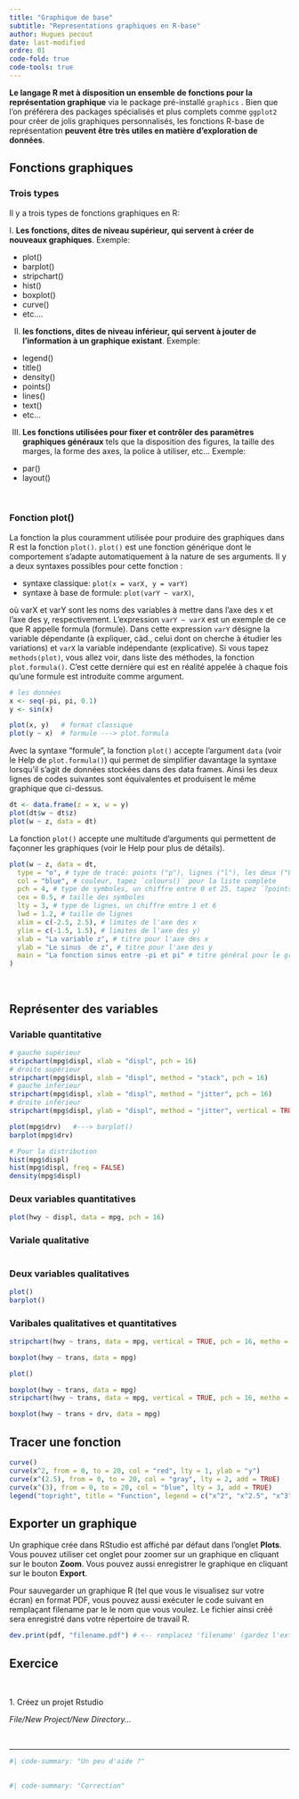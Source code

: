 ```yaml
---
title: "Graphique de base"
subtitle: "Representations graphiques en R-base"
author: Hugues pecout
date: last-modified
ordre: 01
code-fold: true
code-tools: true
---
```


**Le langage R met à disposition un ensemble de fonctions pour la représentation graphique** via le package pré-installé `graphics` . Bien que l'on préférera des packages spécialisés et plus complets comme `ggplot2` pour créer de jolis graphiques personnalisés, les fonctions R-base de représentation **peuvent être très utiles en matière d'exploration de données**.

## Fonctions graphiques 


### Trois types 

Il y a trois types de fonctions graphiques en R: 

I. **Les fonctions, dites de niveau supérieur, qui servent à créer de nouveaux graphiques**. Exemple: 

  - plot()  
  - barplot() 
  - stripchart()
  - hist()  
  - boxplot()  
  - curve()    
  - etc....
  
  
II. **les fonctions, dites de niveau inférieur, qui servent à jouter de l'information à un graphique existant**. Exemple: 

  - legend()
  - title()
  - density()
  - points()
  - lines()
  - text()
  - etc...
  
  
III. **Les fonctions utilisées pour fixer et contrôler des paramètres graphiques généraux** tels que la disposition des figures, la taille des marges, la forme des axes, la police à utiliser, etc... Exemple: 

  - par()
  - layout()

\

### Fonction plot()

La fonction la plus couramment utilisée pour produire des graphiques dans R est la fonction `plot()`. `plot()` est une fonction générique dont le comportement s’adapte automatiquement à la nature de ses arguments. Il y a deux syntaxes possibles pour cette fonction :

- syntaxe classique: `plot(x = varX, y = varY)`
- syntaxe à base de formule: `plot(varY ~ varX)`,

où varX et varY sont les noms des variables à mettre dans l’axe des x et l’axe des y, respectivement. L’expression `varY ~ varX` est un exemple de ce que R appelle formula (formule). Dans cette expression `varY` désigne la variable dépendante (à expliquer, càd., celui dont on cherche à étudier les variations) et `varX` la variable indépendante (explicative). Si vous tapez `methods(plot)`, vous allez voir, dans liste des méthodes, la fonction `plot.formula()`. C’est cette dernière qui est en réalité appelée à chaque fois qu’une formule est introduite comme argument.

```r

# les données
x <- seq(-pi, pi, 0.1)
y <- sin(x)

plot(x, y)   # format classique
plot(y ~ x)  # formule ---> plot.formula
```


Avec la syntaxe “formule”, la fonction `plot()` accepte l’argument `data` (voir le Help de `plot.formula()`) qui permet de simplifier davantage la syntaxe lorsqu’il s’agit de données stockées dans des data frames. Ainsi les deux lignes de codes suivantes sont équivalentes et produisent le même graphique que ci-dessus.


```r


dt <- data.frame(z = x, w = y)
plot(dt$w ~ dt$z)
plot(w ~ z, data = dt)
```

La fonction `plot()` accepte une multitude d'arguments qui permettent de façonner les graphiques (voir le Help pour plus de détails).

```r

plot(w ~ z, data = dt,
  type = "o", # type de tracé: points ("p"), lignes ("l"), les deux ("b" ou "o"), ...
  col = "blue", # couleur, tapez `colours()` pour la liste complète
  pch = 4, # type de symboles, un chiffre entre 0 et 25, tapez `?points`
  cex = 0.5, # taille des symboles
  lty = 3, # type de lignes, un chiffre entre 1 et 6
  lwd = 1.2, # taille de lignes
  xlim = c(-2.5, 2.5), # limites de l'axe des x
  ylim = c(-1.5, 1.5), # limites de l'axe des y)
  xlab = "La variable z", # titre pour l'axe des x
  ylab = "Le sinus  de z", # titre pour l'axe des y
  main = "La fonction sinus entre -pi et pi" # titre général pour le graphique
) 
```


\

## Représenter des variables

### Variable quantitative

```r


# gauche supérieur
stripchart(mpg$displ, xlab = "displ", pch = 16)
# droite supérieur
stripchart(mpg$displ, xlab = "displ", method = "stack", pch = 16)
# gauche inférieur
stripchart(mpg$displ, xlab = "displ", method = "jitter", pch = 16)
# droite inférieur
stripchart(mpg$displ, ylab = "displ", method = "jitter", vertical = TRUE, pch = "+")

plot(mpg$drv)   #---> barplot()
barplot(mpg$drv)

# Pour la distribution
hist(mpg$displ)
hist(mpg$displ, freq = FALSE)
density(mpg$displ)

```


### Deux variables quantitatives

```r




plot(hwy ~ displ, data = mpg, pch = 16)
```

### Variale qualitative

```r

```

### Deux variables qualitatives

```r
plot()
barplot()
```

### Varibales qualitatives et quantitatives

```r

stripchart(hwy ~ trans, data = mpg, vertical = TRUE, pch = 16, metho = "jitter")

boxplot(hwy ~ trans, data = mpg)

plot()

boxplot(hwy ~ trans, data = mpg)
stripchart(hwy ~ trans, data = mpg, vertical = TRUE, pch = 16, metho = "jitter", add = TRUE)

boxplot(hwy ~ trans + drv, data = mpg)

```

## Tracer une fonction
```r

curve()
curve(x^2, from = 0, to = 20, col = "red", lty = 1, ylab = "y")
curve(x^(2.5), from = 0, to = 20, col = "gray", lty = 2, add = TRUE)
curve(x^(3), from = 0, to = 20, col = "blue", lty = 3, add = TRUE)
legend("topright", title = "Function", legend = c("x^2", "x^2.5", "x^3"), col = c("red", "gray", "blue"), lty = 1:3, bty = "n", inset = c(0.2, 0))
```

## Exporter un graphique

Un graphique crée dans RStudio est affiché par défaut dans l’onglet **Plots**. Vous pouvez utiliser cet onglet pour zoomer sur un graphique en cliquant sur le bouton **Zoom**. Vous pouvez aussi enregistrer le graphique en cliquant sur le bouton **Export**.

Pour sauvegarder un graphique R (tel que vous le visualisez sur votre écran) en format PDF, vous pouvez aussi exécuter le code suivant en remplaçant filename par le le nom que vous voulez. Le fichier ainsi créé sera enregistré dans votre répertoire de travail R.

```r
dev.print(pdf, "filename.pdf") # <-- remplacez 'filename' (gardez l'extension pdf)
```

## <i class="bi bi-person-workspace"></i> Exercice {.title .exo-title}

::: {#exo}
\

[1. Créez un projet Rstudio]{.question}

*File/New Project/New Directory...*

\

------------------------------------------------------------------------

```r
#| code-summary: "Un peu d'aide ?"
  


```

```r
#| code-summary: "Correction"
  




```
:::

\